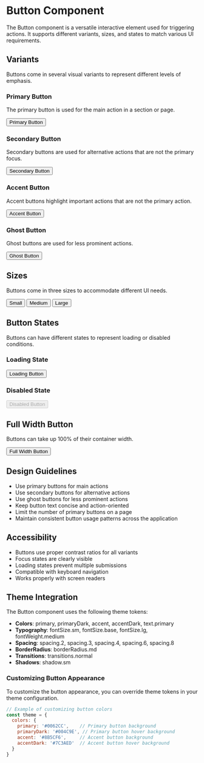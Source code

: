 
<Meta title="Components/Button/MDX" component={Button} />

# Button Component

The Button component is a versatile interactive element used for triggering actions.
It supports different variants, sizes, and states to match various UI requirements.

<ArgsTable of={Button} />

## Variants

Buttons come in several visual variants to represent different levels of emphasis.

### Primary Button

The primary button is used for the main action in a section or page.

<Canvas>
  <Story name="Primary">
    <Button variant="primary">Primary Button</Button>
  </Story>
</Canvas>

### Secondary Button

Secondary buttons are used for alternative actions that are not the primary focus.

<Canvas>
  <Story name="Secondary">
    <Button variant="secondary">Secondary Button</Button>
  </Story>
</Canvas>

### Accent Button

Accent buttons highlight important actions that are not the primary action.

<Canvas>
  <Story name="Accent">
    <Button variant="accent">Accent Button</Button>
  </Story>
</Canvas>

### Ghost Button

Ghost buttons are used for less prominent actions.

<Canvas>
  <Story name="Ghost">
    <Button variant="ghost">Ghost Button</Button>
  </Story>
</Canvas>

## Sizes

Buttons come in three sizes to accommodate different UI needs.

<Canvas>
  <Story name="Sizes">
    <div style={{ display: 'flex', gap: '16px', alignItems: 'center' }}>
      <Button size="sm">Small</Button>
      <Button size="md">Medium</Button>
      <Button size="lg">Large</Button>
    </div>
  </Story>
</Canvas>

## Button States

Buttons can have different states to represent loading or disabled conditions.

### Loading State

<Canvas>
  <Story name="Loading">
    <Button loading>Loading Button</Button>
  </Story>
</Canvas>

### Disabled State

<Canvas>
  <Story name="Disabled">
    <Button disabled>Disabled Button</Button>
  </Story>
</Canvas>

## Full Width Button

Buttons can take up 100% of their container width.

<Canvas>
  <Story name="Full Width">
    <Button fullWidth>Full Width Button</Button>
  </Story>
</Canvas>

## Design Guidelines

- Use primary buttons for main actions
- Use secondary buttons for alternative actions
- Use ghost buttons for less prominent actions
- Keep button text concise and action-oriented
- Limit the number of primary buttons on a page
- Maintain consistent button usage patterns across the application

## Accessibility

- Buttons use proper contrast ratios for all variants
- Focus states are clearly visible
- Loading states prevent multiple submissions
- Compatible with keyboard navigation
- Works properly with screen readers

## Theme Integration

The Button component uses the following theme tokens:

- **Colors**: primary, primaryDark, accent, accentDark, text.primary
- **Typography**: fontSize.sm, fontSize.base, fontSize.lg, fontWeight.medium
- **Spacing**: spacing.2, spacing.3, spacing.4, spacing.6, spacing.8
- **BorderRadius**: borderRadius.md
- **Transitions**: transitions.normal
- **Shadows**: shadow.sm

### Customizing Button Appearance

To customize the button appearance, you can override theme tokens in your theme configuration.

```jsx
// Example of customizing button colors
const theme = {
  colors: {
    primary: '#0062CC',    // Primary button background
    primaryDark: '#004C9E', // Primary button hover background
    accent: '#8B5CF6',     // Accent button background
    accentDark: '#7C3AED'  // Accent button hover background
  }
}
``` 